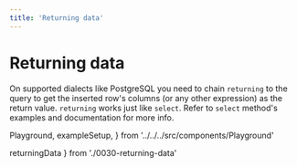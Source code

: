 ```yaml
---
title: 'Returning data'
---
```


# Returning data

On supported dialects like PostgreSQL you need to chain `returning` to the query to get
the inserted row's columns (or any other expression) as the return value. `returning`
works just like `select`. Refer to `select` method's examples and documentation for
more info.

  Playground,
  exampleSetup,
} from '../../../src/components/Playground'

  returningData
} from './0030-returning-data'

<Playground code={returningData} setupCode={exampleSetup} />
